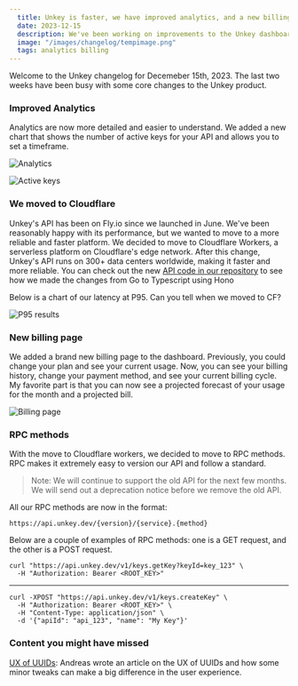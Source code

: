 ```yaml
---
  title: Unkey is faster, we have improved analytics, and a new billing page
  date: 2023-12-15
  description: We've been working on improvements to the Unkey dashboard. We also moved the Unkey API to Cloudlfare workers.
  image: "/images/changelog/tempimage.png"
  tags: analytics billing
---
```


Welcome to the Unkey changelog for Decemeber 15th, 2023. The last two weeks have been busy with some core changes to the Unkey product.

### Improved Analytics 

Analytics are now more detailed and easier to understand. We added a new chart that shows the number of active keys for your API and allows you to set a timeframe. 


![Analytics](/images/changelog/2023-12-15/verifications.png)

![Active keys](/images/changelog/2023-12-15/active-keys.png)


### We moved to Cloudflare

Unkey's API has been on Fly.io since we launched in June. We've been reasonably happy with its performance, but we wanted to move to a more reliable and faster platform. We decided to move to Cloudflare Workers, a serverless platform on Cloudflare's edge network. After this change, Unkey's API runs on 300+ data centers worldwide, making it faster and more reliable. You can check out the new [API code in our repository](https://github.com/unkeyed/unkey/tree/main/apps/api) to see how we made the changes from Go to Typescript using Hono


Below is a chart of our latency at P95. Can you tell when we moved to CF?

![P95 results](/images/changelog/2023-12-15/speed.png)


### New billing page

We added a brand new billing page to the dashboard. Previously, you could change your plan and see your current usage. Now, you can see your billing history, change your payment method, and see your current billing cycle. My favorite part is that you can now see a projected forecast of your usage for the month and a projected bill.

![Billing page](/images/changelog/2023-12-15/billing.png)


### RPC methods

With the move to Cloudflare workers, we decided to move to RPC methods. RPC makes it extremely easy to version our API and follow a standard. 

> Note: We will continue to support the old API for the next few months. We will send out a deprecation notice before we remove the old API.


All our RPC methods are now in the format: 

```
https://api.unkey.dev/{version}/{service}.{method}
```

Below are a couple of examples of RPC methods: one is a GET request, and the other is a POST request. 

```
curl "https://api.unkey.dev/v1/keys.getKey?keyId=key_123" \
  -H "Authorization: Bearer <ROOT_KEY>"
```
----------------
```
curl -XPOST "https://api.unkey.dev/v1/keys.createKey" \
  -H "Authorization: Bearer <ROOT_KEY>" \
  -H "Content-Type: application/json" \
  -d '{"apiId": "api_123", "name": "My Key"}'
```


### Content you might have missed

[UX of UUIDs](https://unkey.dev/blog/uuid-ux): Andreas wrote an article on the UX of UUIDs and how some minor tweaks can make a big difference in the user experience.